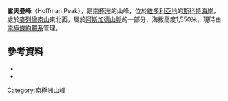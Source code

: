 {{Coord|77|32|S|162|52|E|source:GNIS|display=title}}

'''霍夫曼峰'''（Hoffman Peak），是[[南極洲|南極洲]]的山峰，位於[[維多利亞地|維多利亞地]]的[[斯科特海岸|斯科特海岸]]，處於[[麥列倫南山|麥列倫南山]]東北面，屬於[[阿斯加德山脈|阿斯加德山脈]]的一部分，海拔高度1,550米，現時由[[南極條約體系|南極條約體系]]管理。

==參考資料==
*{{cite gnis | type = antarid | id = 17652| name = Hoffman Peak | accessdate = 2012-06-20}}
*{{usgs-gazetteer|id=17652}}

{{DEFAULTSORT:Hoffman Peak}}
[[Category:南極洲山峰|Category:南極洲山峰]]


{{ScottCoast-geo-stub}}